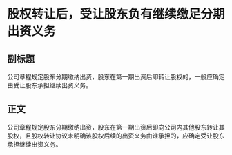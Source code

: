 # 股权转让后，受让股东负有继续缴足分期出资义务
## 副标题
公司章程规定股东分期缴纳出资，股东在第一期出资后即转让股权的，一般应确定由受让股东承担继续出资义务。
## 正文
公司章程规定股东分期缴纳出资，股东在第一期出资后即向公司内其他股东转让其股权，且股权转让协议未明确该股权后续的出资义务由谁承担的，应确定受让股东承担继续出资义务。